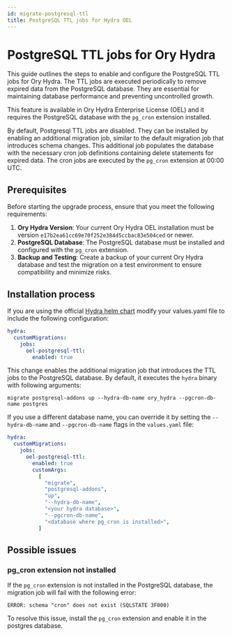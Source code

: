 ```yaml
---
id: migrate-postgresql-ttl
title: PostgreSQL TTL jobs for Hydra OEL
---
```


# PostgreSQL TTL jobs for Ory Hydra

This guide outlines the steps to enable and configure the PostgreSQL TTL jobs for Ory Hydra. The TTL jobs are executed
periodically to remove expired data from the PostgreSQL database. They are essential for maintaining database performance and
preventing uncontrolled growth.

This feature is available in Ory Hydra Enterprise License (OEL) and it requires the PostgreSQL database with the `pg_cron`
extension installed.

By default, Postgresql TTL jobs are disabled. They can be installed by enabling an additional migration job, similar to the
default migration job that introduces schema changes. This additional job populates the database with the necessary cron job
definitions containing delete statements for expired data. The cron jobs are executed by the `pg_cron` extension at 00:00 UTC.

## Prerequisites

Before starting the upgrade process, ensure that you meet the following requirements:

1. **Ory Hydra Version**: Your current Ory Hydra OEL installation must be version `e17b2ea61cc69e70f252e384d5ccbac83e504ced` or
   newer.
2. **PostgreSQL Database**: The PostgreSQL database must be installed and configured with the `pg_cron` extension.
3. **Backup and Testing**: Create a backup of your current Ory Hydra database and test the migration on a test environment to
   ensure compatibility and minimize risks.

## Installation process

If you are using the official [Hydra helm chart](https://github.com/ory/k8s/tree/master/helm/charts/hydra) modify your values.yaml
file to include the following configuration:

```yaml
hydra:
  customMigrations:
    jobs:
      oel-postgresql-ttl:
        enabled: true
```

This change enables the additional migration job that introduces the TTL jobs to the PostgreSQL database. By default, it executes
the `hydra` binary with following arguments:

```
migrate postgresql-addons up --hydra-db-name ory_hydra --pgcron-db-name postgres
```

If you use a different database name, you can override it by setting the `--hydra-db-name` and `--pgcron-db-name` flags in the
`values.yaml` file:

```yaml
hydra:
  customMigrations:
    jobs:
      oel-postgresql-ttl:
        enabled: true
        customArgs:
          [
            "migrate",
            "postgresql-addons",
            "up",
            "--hydra-db-name",
            "<your hydra database>",
            "--pgcron-db-name",
            "<database where pg_cron is installed>",
          ]
```

## Possible issues

### pg_cron extension not installed

If the `pg_cron` extension is not installed in the PostgreSQL database, the migration job will fail with the following error:

```
ERROR: schema "cron" does not exist (SQLSTATE 3F000)
```

To resolve this issue, install the `pg_cron` extension and enable it in the postgres database.
